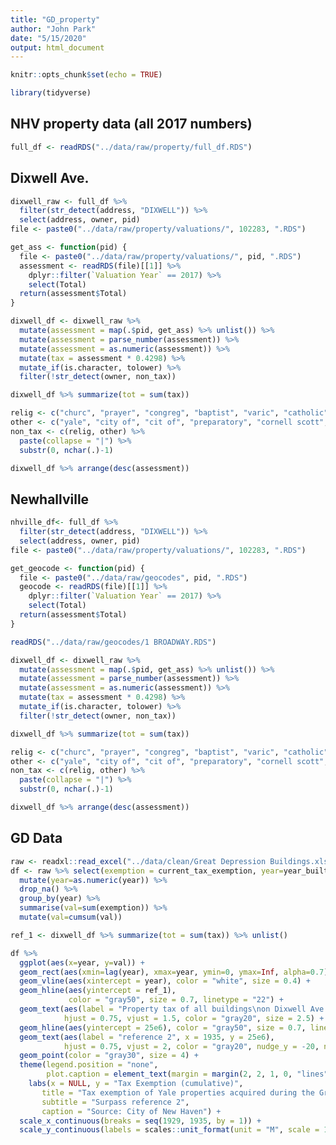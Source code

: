 ```yaml
---
title: "GD_property"
author: "John Park"
date: "5/15/2020"
output: html_document
---
```


```r
knitr::opts_chunk$set(echo = TRUE)
```
```r
library(tidyverse)
```

## NHV property data (all 2017 numbers)
```r
full_df <- readRDS("../data/raw/property/full_df.RDS")
```

## Dixwell Ave.
```r
dixwell_raw <- full_df %>% 
  filter(str_detect(address, "DIXWELL")) %>% 
  select(address, owner, pid)
file <- paste0("../data/raw/property/valuations/", 102283, ".RDS")

get_ass <- function(pid) {
  file <- paste0("../data/raw/property/valuations/", pid, ".RDS")
  assessment <- readRDS(file)[[1]] %>% 
    dplyr::filter(`Valuation Year` == 2017) %>% 
    select(Total)
  return(assessment$Total)
}

dixwell_df <- dixwell_raw %>% 
  mutate(assessment = map(.$pid, get_ass) %>% unlist()) %>% 
  mutate(assessment = parse_number(assessment)) %>% 
  mutate(assessment = as.numeric(assessment)) %>% 
  mutate(tax = assessment * 0.4298) %>% 
  mutate_if(is.character, tolower) %>% 
  filter(!str_detect(owner, non_tax))

dixwell_df %>% summarize(tot = sum(tax))

relig <- c("churc", "prayer", "congreg", "baptist", "varic", "catholic", "praise", "deliverance")
other <- c("yale", "city of", "cit of", "preparatory", "cornell scott", "")
non_tax <- c(relig, other) %>%
  paste(collapse = "|") %>% 
  substr(0, nchar(.)-1)

dixwell_df %>% arrange(desc(assessment))
```

## Newhallville
```r
nhville_df<- full_df %>% 
  filter(str_detect(address, "DIXWELL")) %>% 
  select(address, owner, pid)
file <- paste0("../data/raw/property/valuations/", 102283, ".RDS")

get_geocode <- function(pid) {
  file <- paste0("../data/raw/geocodes", pid, ".RDS")
  geocode <- readRDS(file)[[1]] %>% 
    dplyr::filter(`Valuation Year` == 2017) %>% 
    select(Total)
  return(assessment$Total)
}

readRDS("../data/raw/geocodes/1 BROADWAY.RDS")

dixwell_df <- dixwell_raw %>% 
  mutate(assessment = map(.$pid, get_ass) %>% unlist()) %>% 
  mutate(assessment = parse_number(assessment)) %>% 
  mutate(assessment = as.numeric(assessment)) %>% 
  mutate(tax = assessment * 0.4298) %>% 
  mutate_if(is.character, tolower) %>% 
  filter(!str_detect(owner, non_tax))

dixwell_df %>% summarize(tot = sum(tax))

relig <- c("churc", "prayer", "congreg", "baptist", "varic", "catholic", "praise", "deliverance")
other <- c("yale", "city of", "cit of", "preparatory", "cornell scott", "")
non_tax <- c(relig, other) %>%
  paste(collapse = "|") %>% 
  substr(0, nchar(.)-1)

dixwell_df %>% arrange(desc(assessment))
```


## GD Data
```r
raw <- readxl::read_excel("../data/clean/Great Depression Buildings.xlsx") %>% janitor::clean_names()
df <- raw %>% select(exemption = current_tax_exemption, year=year_built) %>% 
  mutate(year=as.numeric(year)) %>% 
  drop_na() %>% 
  group_by(year) %>% 
  summarise(val=sum(exemption)) %>% 
  mutate(val=cumsum(val))
```

```r
ref_1 <- dixwell_df %>% summarize(tot = sum(tax)) %>% unlist()

df %>% 
  ggplot(aes(x=year, y=val)) +
  geom_rect(aes(xmin=lag(year), xmax=year, ymin=0, ymax=Inf, alpha=0.7)) +
  geom_vline(aes(xintercept = year), color = "white", size = 0.4) +
  geom_hline(aes(yintercept = ref_1), 
             color = "gray50", size = 0.7, linetype = "22") +
  geom_text(aes(label = "Property tax of all buildings\non Dixwell Ave in NHV, 2017.", x = 1935, y = ref_1),
            hjust = 0.75, vjust = 1.5, color = "gray20", size = 2.5) +
  geom_hline(aes(yintercept = 25e6), color = "gray50", size = 0.7, linetype = "22") +
  geom_text(aes(label = "reference 2", x = 1935, y = 25e6),
            hjust = 0.75, vjust = 2, color = "gray20", nudge_y = -20, nudge_x = 0, size = 2.5) +
  geom_point(color = "gray30", size = 4) +
  theme(legend.position = "none",
        plot.caption = element_text(margin = margin(2, 2, 1, 0, "lines"))) +
    labs(x = NULL, y = "Tax Exemption (cumulative)",
       title = "Tax exemption of Yale properties acquired during the Great Depression",
       subtitle = "Surpass reference 2",
       caption = "Source: City of New Haven") +
  scale_x_continuous(breaks = seq(1929, 1935, by = 1)) +
  scale_y_continuous(labels = scales::unit_format(unit = "M", scale = 1e-6))
```

